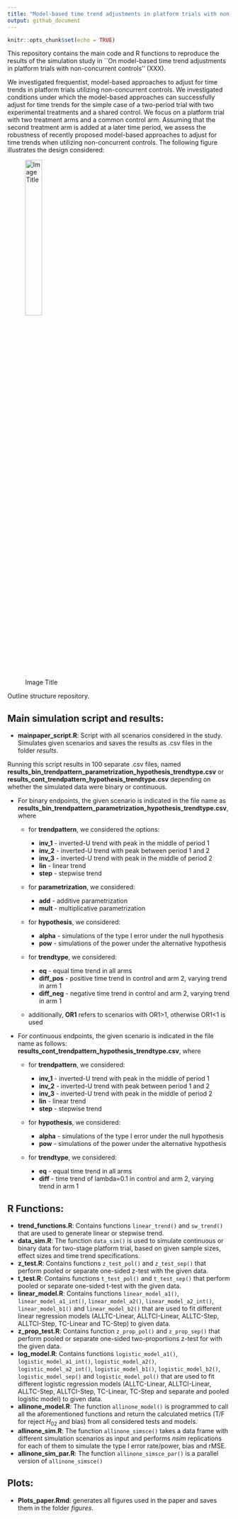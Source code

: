 ---
title: "Model-based time trend adjustments in platform trials with non-concurrent controls"
output: github_document
---

```{r setup, include=FALSE}
knitr::opts_chunk$set(echo = TRUE)
```


This repository contains the main code and R functions to reproduce the results of the simulation study in ``On model-based time trend adjustments in platform trials with non-concurrent controls'' (XXX).

We investigated frequentist, model-based approaches to adjust for time trends in platform trials utilizing non-concurrent controls. We investigated conditions under which the model-based approaches can successfully adjust for time trends for the simple case of a two-period trial with two experimental treatments and a shared control. We focus on a platform trial  with two treatment arms and a common control arm. Assuming that the second treatment arm is added at a later time period, we assess  the robustness of recently proposed model-based approaches  to adjust for time trends when utilizing non-concurrent controls. The following figure illustrates the design considered:


![Image Title](./Figs/trial_scheme.png){width=30%}

Outline structure repository.


## Main simulation script and results:

- **mainpaper_script.R**: Script with all scenarios considered in the study. Simulates given scenarios and saves the results as .csv files in the folder _results_. 

Running this script results in 100 separate .csv files, named **results_bin_trendpattern_parametrization_hypothesis_trendtype.csv** or **results_cont_trendpattern_hypothesis_trendtype.csv** depending on whether the simulated data were binary or continuous.


-	For binary endpoints, the given scenario is indicated in the file name as   **results_bin_trendpattern_parametrization_hypothesis_trendtype.csv**, where

    - for **trendpattern**, we considered the options:

      - **inv_1** - inverted-U trend with peak in the middle of period 1
      - **inv_2** - inverted-U trend with peak between period 1 and 2
      - **inv_3** - inverted-U trend with peak in the middle of period 2
      - **lin** - linear trend
      - **step** - stepwise trend

    - for **parametrization**, we considered:

      - **add** - additive parametrization
      - **mult** - multiplicative parametrization

    - for **hypothesis**, we considered:

      - **alpha** - simulations of the type I error under the null hypothesis
      - **pow** - simulations of the power under the alternative hypothesis

    - for **trendtype**, we considered:

      - **eq** - equal time trend in all arms
      - **diff_pos** - positive time trend in control and arm 2, varying trend in arm 1
      - **diff_neg** - negative time trend in control and arm 2, varying trend in arm 1

    - additionally, **OR1** refers to scenarios with OR1>1, otherwise OR1<1 is used



-	For continuous endpoints, the given scenario is indicated in the file name as follows: **results_cont_trendpattern_hypothesis_trendtype.csv**, where

    -	for **trendpattern**, we considered:

        -	**inv_1** - inverted-U trend with peak in the middle of period 1
        -	**inv_2** - inverted-U trend with peak between period 1 and 2
        -	**inv_3** - inverted-U trend with peak in the middle of period 2
        -	**lin** - linear trend
        -	**step** - stepwise trend

    -	for **hypothesis**, we considered:

        -	**alpha** - simulations of the type I error under the null hypothesis
        -	**pow** - simulations of the power under the alternative hypothesis

    -	for **trendtype**, we considered:

        -	**eq** - equal time trend in all arms
        -	**diff** - time trend of lambda=0.1 in control and arm 2, varying trend in arm 1



## R Functions: 

- **trend_functions.R**: Contains functions ``linear_trend()`` and ``sw_trend()`` that are used to generate linear or stepwise trend.
- **data_sim.R**: The function ``data_sim()`` is used to simulate continuous or binary data for two-stage platform trial, based on given sample sizes, effect sizes and time trend specifications.
- **z_test.R**: Contains functions ``z_test_pol()`` and ``z_test_sep()`` that perform pooled or separate one-sided z-test with the given data.
- **t_test.R**: Contains functions ``t_test_pol()`` and ``t_test_sep()`` that perform pooled or separate one-sided t-test with the given data.
- **linear_model.R**: Contains functions ``linear_model_a1()``, ``linear_model_a1_int()``, ``linear_model_a2()``, ``linear_model_a2_int()``, ``linear_model_b1()`` and ``linear_model_b2()`` that are used to fit different linear regression models (ALLTC-Linear, ALLTCI-Linear, ALLTC-Step, ALLTCI-Step, TC-Linear and TC-Step) to given data.
- **z_prop_test.R**: Contains function ``z_prop_pol()`` and ``z_prop_sep()`` that perform pooled or separate one-sided two-proportions z-test for with the given data.
- **log_model.R**: Contains functions ``logistic_model_a1()``, ``logistic_model_a1_int()``, ``logistic_model_a2()``, ``logistic_model_a2_int()``, ``logistic_model_b1()``, ``logistic_model_b2()``, ``logistic_model_sep()`` and ``logistic_model_pol()`` that are used to fit different logistic regression models (ALLTC-Linear, ALLTCI-Linear, ALLTC-Step, ALLTCI-Step, TC-Linear, TC-Step and separate and pooled logistic model) to given data.
- **allinone_model.R**: The function ``allinone_model()`` is programmed to call all the aforementioned functions and return the calculated metrics (T/F for reject $H_{02}$ and bias) from all considered tests and models.
- **allinone_sim.R**: The function ``allinone_simsce()`` takes a data frame with different simulation scenarios as input and performs _nsim_ replications for each of them to simulate the type I error rate/power, bias and rMSE. 
- **allinone_sim_par.R**: The function ``allinone_simsce_par()`` is a parallel version of ``allinone_simsce()``

## Plots:

- **Plots_paper.Rmd**: generates all figures used in the paper and saves them in the folder _figures_.



<!-- ## Example?? -->

<!-- This is an R Markdown format used for publishing markdown documents to GitHub. When you click the **Knit** button all R code chunks are run and a markdown file (.md) suitable for publishing to GitHub is generated. -->

<!-- ... Including Plots -->

<!-- You can also embed plots, for example: -->

<!-- ```{r pressure, echo=FALSE} -->
<!-- plot(pressure) -->
<!-- ``` -->

<!-- Note that the `echo = FALSE` parameter was added to the code chunk to prevent printing of the R code that generated the plot. -->
